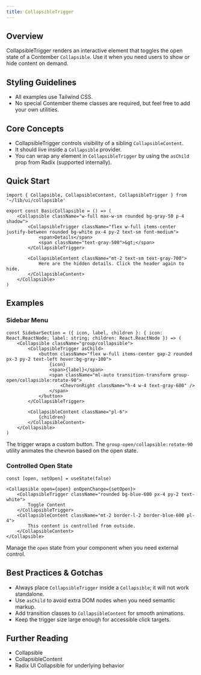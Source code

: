 ```yaml
---
title: CollapsibleTrigger
---
```


<!-- Edited by human: false -->
<!-- Examples count: 2 -->
<!-- Source examples: 0 -->
<!-- Playground examples: 0 -->
<!-- External examples: 2 -->
<!-- Import examples: 2 -->

## Overview
CollapsibleTrigger renders an interactive element that toggles the open state of a Contember `Collapsible`.
Use it when you need users to show or hide content on demand.

## Styling Guidelines
* All examples use Tailwind CSS.
* No special Contember theme classes are required, but feel free to add your own utilities.

## Core Concepts
* CollapsibleTrigger controls visibility of a sibling `CollapsibleContent`.
* It should live inside a `Collapsible` provider.
* You can wrap any element in `CollapsibleTrigger` by using the `asChild` prop from Radix (supported internally).

## Quick Start
```tsx
import { Collapsible, CollapsibleContent, CollapsibleTrigger } from '~/lib/ui/collapsible'

export const BasicCollapsible = () => (
	<Collapsible className="w-full max-w-sm rounded bg-gray-50 p-4 shadow">
		<CollapsibleTrigger className="flex w-full items-center justify-between rounded bg-white px-4 py-2 text-sm font-medium">
			<span>Details</span>
			<span className="text-gray-500">&gt;</span>
		</CollapsibleTrigger>

		<CollapsibleContent className="mt-2 text-sm text-gray-700">
			Here are the hidden details. Click the header again to hide.
		</CollapsibleContent>
	</Collapsible>
)
```

## Examples

### Sidebar Menu
```tsx
const SidebarSection = ({ icon, label, children }: { icon: React.ReactNode; label: string; children: React.ReactNode }) => (
	<Collapsible className="group/collapsible">
		<CollapsibleTrigger asChild>
			<button className="flex w-full items-center gap-2 rounded px-3 py-2 text-left hover:bg-gray-100">
				{icon}
				<span>{label}</span>
				<span className="ml-auto transition-transform group-open/collapsible:rotate-90">
					<ChevronRight className="h-4 w-4 text-gray-600" />
				</span>
			</button>
		</CollapsibleTrigger>

		<CollapsibleContent className="pl-6">
			{children}
		</CollapsibleContent>
	</Collapsible>
)
```
The trigger wraps a custom button. The `group-open/collapsible:rotate-90` utility animates the chevron based on the open state.

### Controlled Open State
```tsx
const [open, setOpen] = useState(false)

<Collapsible open={open} onOpenChange={setOpen}>
	<CollapsibleTrigger className="rounded bg-blue-600 px-4 py-2 text-white">
		Toggle Content
	</CollapsibleTrigger>
	<CollapsibleContent className="mt-2 border-l-2 border-blue-600 pl-4">
		This content is controlled from outside.
	</CollapsibleContent>
</Collapsible>
```
Manage the `open` state from your component when you need external control.

## Best Practices & Gotchas
* Always place `CollapsibleTrigger` inside a `Collapsible`; it will not work standalone.
* Use `asChild` to avoid extra DOM nodes when you need semantic markup.
* Add transition classes to `CollapsibleContent` for smooth animations.
* Keep the trigger size large enough for accessible click targets.

## Further Reading
* Collapsible
* CollapsibleContent
* Radix UI Collapsible for underlying behavior

<!-- End of Generated Documentation -->
